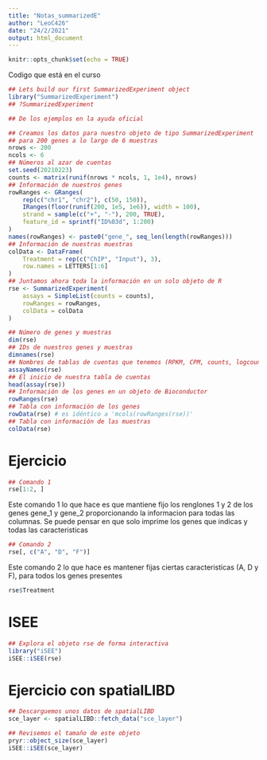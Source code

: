 ```yaml
---
title: "Notas_summarizedE"
author: "LeoC426"
date: "24/2/2021"
output: html_document
---
```


```r
knitr::opts_chunk$set(echo = TRUE)
```

Codigo que está en el curso

```r
## Lets build our first SummarizedExperiment object
library("SummarizedExperiment")
## ?SummarizedExperiment

## De los ejemplos en la ayuda oficial

## Creamos los datos para nuestro objeto de tipo SummarizedExperiment
## para 200 genes a lo largo de 6 muestras
nrows <- 200
ncols <- 6
## Números al azar de cuentas
set.seed(20210223)
counts <- matrix(runif(nrows * ncols, 1, 1e4), nrows)
## Información de nuestros genes
rowRanges <- GRanges(
    rep(c("chr1", "chr2"), c(50, 150)),
    IRanges(floor(runif(200, 1e5, 1e6)), width = 100),
    strand = sample(c("+", "-"), 200, TRUE),
    feature_id = sprintf("ID%03d", 1:200)
)
names(rowRanges) <- paste0("gene_", seq_len(length(rowRanges)))
## Información de nuestras muestras
colData <- DataFrame(
    Treatment = rep(c("ChIP", "Input"), 3),
    row.names = LETTERS[1:6]
)
## Juntamos ahora toda la información en un solo objeto de R
rse <- SummarizedExperiment(
    assays = SimpleList(counts = counts),
    rowRanges = rowRanges,
    colData = colData
)
```

```r
## Número de genes y muestras
dim(rse)
## IDs de nuestros genes y muestras
dimnames(rse)
## Nombres de tablas de cuentas que tenemos (RPKM, CPM, counts, logcounts, etc)
assayNames(rse)
## El inicio de nuestra tabla de cuentas
head(assay(rse))
## Información de los genes en un objeto de Bioconductor
rowRanges(rse)
## Tabla con información de los genes
rowData(rse) # es idéntico a 'mcols(rowRanges(rse))'
## Tabla con información de las muestras
colData(rse)
```

# Ejercicio

```r
## Comando 1
rse[1:2, ]
```
Este comando 1 lo que hace es que mantiene fijo los renglones 1 y 2 de los genes gene_1 y gene_2 proporcionando la informacion para todas las columnas.
Se puede pensar en que solo imprime los genes que indicas y todas las caracteristicas 

```r
## Comando 2
rse[, c("A", "D", "F")]
```
Este comando 2 lo que hace es mantener fijas ciertas caracteristicas (A, D y F), para todos los genes presentes 

```r
rse$Treatment
```
 
# ISEE

```r
## Explora el objeto rse de forma interactiva
library("iSEE")
iSEE::iSEE(rse)
```

# Ejercicio con spatialLIBD

```r
## Descarguemos unos datos de spatialLIBD
sce_layer <- spatialLIBD::fetch_data("sce_layer")

## Revisemos el tamaño de este objeto
pryr::object_size(sce_layer)
iSEE::iSEE(sce_layer)
```

